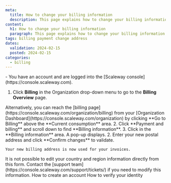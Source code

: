 ```yaml
---
meta:
  title: How to change your billing information
  description: This page explains how to change your billing information
content:
  h1: How to change your billing information
  paragraph: This page explains how to change your billing information
tags: billing payment change address
dates:
  validation: 2024-02-15
  posted: 2024-02-15
categories:
  - billing
---
```


<Message type="requirement">
  - You have an account and are logged into the [Scaleway console](https://console.scaleway.com).
</Message>

1. Click **Billing** in the Organization drop-down menu to go to the **Billing Overview** page.
 <Message type="tip">
      Alternatively, you can reach the [billing page](https://console.scaleway.com/organization/billing) from your [Organization Dashboard](https://console.scaleway.com/organization) by clicking **Go to Billing** above the **Current consumption** area.
    </Message>
2. Click **Payment and billing** and scroll down to find **Billing information**.
3. Click <Icon name="edit" /> in the **Billing information** area. A pop-up displays.
2. Enter your new postal address and click **Confirm changes** to validate.

    Your new billing address is now used for your invoices.

<Message type="note">
  It is not possible to edit your country and region information directly from this form. Contact the [support team](https://console.scaleway.com/support/tickets/) if you need to modify this information.
</Message>


<Navigation title="See also">
  <PreviousButton to="/console/account/how-to/create-an-account">How to create an account</PreviousButton>
  <NextButton to="/console/account/how-to/verify-identity">How to verify your identity</NextButton>
</Navigation>
